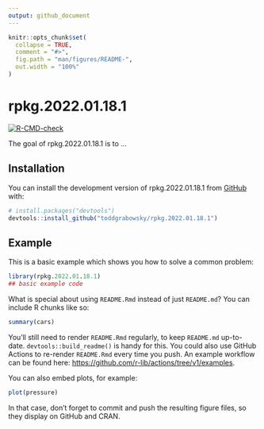 ```yaml
---
output: github_document
---
```


<!-- README.md is generated from README.Rmd. Please edit that file -->

```r
knitr::opts_chunk$set(
  collapse = TRUE,
  comment = "#>",
  fig.path = "man/figures/README-",
  out.width = "100%"
)
```

# rpkg.2022.01.18.1

<!-- badges: start -->
[![R-CMD-check](https://github.com/toddgrabowsky/rpkg.2022.01.18.1/workflows/R-CMD-check/badge.svg)](https://github.com/toddgrabowsky/rpkg.2022.01.18.1/actions)
<!-- badges: end -->

The goal of rpkg.2022.01.18.1 is to ...

## Installation

You can install the development version of rpkg.2022.01.18.1 from [GitHub](https://github.com/) with:

``` r
# install.packages("devtools")
devtools::install_github("toddgrabowsky/rpkg.2022.01.18.1")
```

## Example

This is a basic example which shows you how to solve a common problem:

```r
library(rpkg.2022.01.18.1)
## basic example code
```

What is special about using `README.Rmd` instead of just `README.md`? You can include R chunks like so:

```r
summary(cars)
```

You'll still need to render `README.Rmd` regularly, to keep `README.md` up-to-date. `devtools::build_readme()` is handy for this. You could also use GitHub Actions to re-render `README.Rmd` every time you push. An example workflow can be found here: <https://github.com/r-lib/actions/tree/v1/examples>.

You can also embed plots, for example:

```r
plot(pressure)
```

In that case, don't forget to commit and push the resulting figure files, so they display on GitHub and CRAN.

